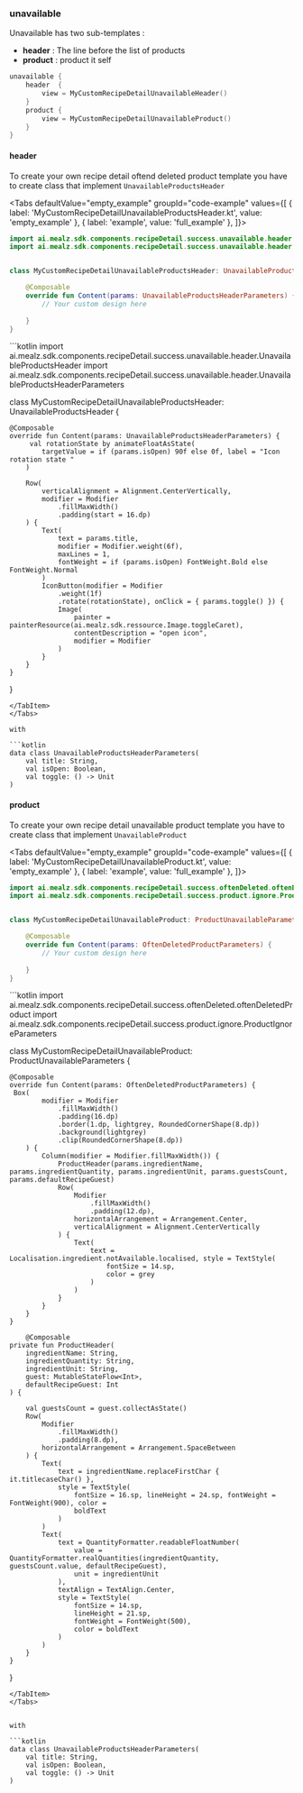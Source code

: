 
### unavailable

Unavailable has two sub-templates : 
- **header** : The line before the list of products
- **product** : product it self

```kotlin
unavailable {
    header  {
        view = MyCustomRecipeDetailUnavailableHeader()
    }
    product {
        view = MyCustomRecipeDetailUnavailableProduct()
    }
}
```

#### header

To create your own recipe detail oftend deleted product template you have to create class that implement `UnavailableProductsHeader`

<Tabs defaultValue="empty_example" groupId="code-example"
values={[
{ label: 'MyCustomRecipeDetailUnavailableProductsHeader.kt', value: 'empty_example' },
{ label: 'example', value: 'full_example' },
]}>
<TabItem value="empty_example">
```kotlin
import ai.mealz.sdk.components.recipeDetail.success.unavailable.header.UnavailableProductsHeader
import ai.mealz.sdk.components.recipeDetail.success.unavailable.header.UnavailableProductsHeaderParameters


class MyCustomRecipeDetailUnavailableProductsHeader: UnavailableProductsHeader {

    @Composable
    override fun Content(params: UnavailableProductsHeaderParameters) {
        // Your custom design here 
       
    }
}
```
</TabItem>
<TabItem value="example">
```kotlin
import ai.mealz.sdk.components.recipeDetail.success.unavailable.header.UnavailableProductsHeader
import ai.mealz.sdk.components.recipeDetail.success.unavailable.header.UnavailableProductsHeaderParameters


class MyCustomRecipeDetailUnavailableProductsHeader: UnavailableProductsHeader {

    @Composable
    override fun Content(params: UnavailableProductsHeaderParameters) {
         val rotationState by animateFloatAsState(
            targetValue = if (params.isOpen) 90f else 0f, label = "Icon rotation state "
        )

        Row(
            verticalAlignment = Alignment.CenterVertically,
            modifier = Modifier
                .fillMaxWidth()
                .padding(start = 16.dp)
        ) {
            Text(
                text = params.title,
                modifier = Modifier.weight(6f),
                maxLines = 1,
                fontWeight = if (params.isOpen) FontWeight.Bold else FontWeight.Normal
            )
            IconButton(modifier = Modifier
                .weight(1f)
                .rotate(rotationState), onClick = { params.toggle() }) {
                Image(
                    painter = painterResource(ai.mealz.sdk.ressource.Image.toggleCaret),
                    contentDescription = "open icon",
                    modifier = Modifier
                )
            }
        }
    }
}
```
</TabItem>
</Tabs>

with 

```kotlin
data class UnavailableProductsHeaderParameters(
    val title: String,
    val isOpen: Boolean,
    val toggle: () -> Unit
)
```

#### product

To create your own recipe detail unavailable product template you have to create class that implement `UnavailableProduct`

<Tabs defaultValue="empty_example" groupId="code-example"
values={[
{ label: 'MyCustomRecipeDetailUnavailableProduct.kt', value: 'empty_example' },
{ label: 'example', value: 'full_example' },
]}>
<TabItem value="empty_example">
```kotlin
import ai.mealz.sdk.components.recipeDetail.success.oftenDeleted.oftenDeletedProduct
import ai.mealz.sdk.components.recipeDetail.success.product.ignore.ProductIgnoreParameters


class MyCustomRecipeDetailUnavailableProduct: ProductUnavailableParameters {

    @Composable
    override fun Content(params: OftenDeletedProductParameters) {
        // Your custom design here 
       
    }
}
```
</TabItem>
<TabItem value="example">
```kotlin
import ai.mealz.sdk.components.recipeDetail.success.oftenDeleted.oftenDeletedProduct
import ai.mealz.sdk.components.recipeDetail.success.product.ignore.ProductIgnoreParameters


class MyCustomRecipeDetailUnavailableProduct: ProductUnavailableParameters {

    @Composable
    override fun Content(params: OftenDeletedProductParameters) {
     Box(
            modifier = Modifier
                .fillMaxWidth()
                .padding(16.dp)
                .border(1.dp, lightgrey, RoundedCornerShape(8.dp))
                .background(lightgrey)
                .clip(RoundedCornerShape(8.dp))
        ) {
            Column(modifier = Modifier.fillMaxWidth()) {
                ProductHeader(params.ingredientName, params.ingredientQuantity, params.ingredientUnit, params.guestsCount, params.defaultRecipeGuest)
                Row(
                    Modifier
                        .fillMaxWidth()
                        .padding(12.dp),
                    horizontalArrangement = Arrangement.Center,
                    verticalAlignment = Alignment.CenterVertically
                ) {
                    Text(
                        text = Localisation.ingredient.notAvailable.localised, style = TextStyle(
                            fontSize = 14.sp,
                            color = grey
                        )
                    )
                }
            }
        }
    }

        @Composable
    private fun ProductHeader(
        ingredientName: String,
        ingredientQuantity: String,
        ingredientUnit: String,
        guest: MutableStateFlow<Int>,
        defaultRecipeGuest: Int
    ) {

        val guestsCount = guest.collectAsState()
        Row(
            Modifier
                .fillMaxWidth()
                .padding(8.dp),
            horizontalArrangement = Arrangement.SpaceBetween
        ) {
            Text(
                text = ingredientName.replaceFirstChar { it.titlecaseChar() },
                style = TextStyle(
                    fontSize = 16.sp, lineHeight = 24.sp, fontWeight = FontWeight(900), color =
                    boldText
                )
            )
            Text(
                text = QuantityFormatter.readableFloatNumber(
                    value = QuantityFormatter.realQuantities(ingredientQuantity, guestsCount.value, defaultRecipeGuest),
                    unit = ingredientUnit
                ),
                textAlign = TextAlign.Center,
                style = TextStyle(
                    fontSize = 14.sp,
                    lineHeight = 21.sp,
                    fontWeight = FontWeight(500),
                    color = boldText
                )
            )
        }
    }
}
```
</TabItem>
</Tabs>


with 

```kotlin
data class UnavailableProductsHeaderParameters(
    val title: String,
    val isOpen: Boolean,
    val toggle: () -> Unit
)
```
